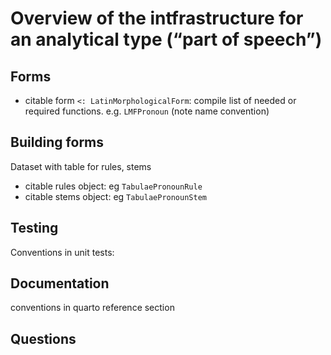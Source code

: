 # Overview of the intfrastructure for an analytical type ("part of speech")

## Forms

- citable form `<: LatinMorphologicalForm`: compile list of needed or required functions. e.g. `LMFPronoun` (note name convention)

## Building forms

Dataset with table for rules, stems

- citable rules object: eg `TabulaePronounRule`
- citable stems object: eg `TabulaePronounStem`



## Testing

Conventions in unit tests:



## Documentation

conventions in quarto reference section


## Questions
